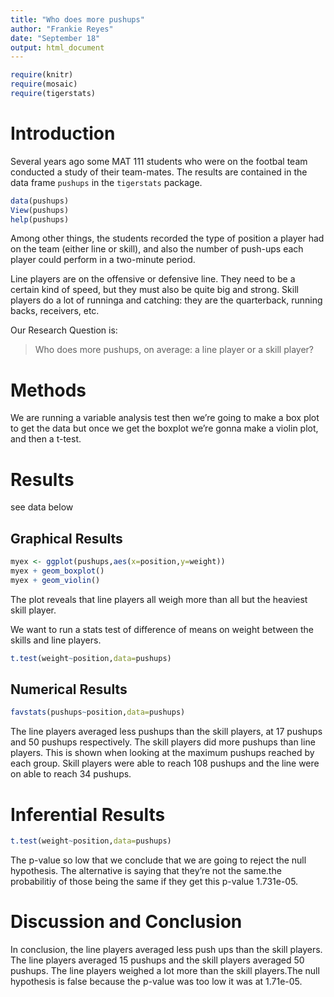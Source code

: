---
title: "Who does more pushups"
author: "Frankie Reyes"
date: "September 18"
output: html_document
---

```{r include=FALSE}
require(knitr)
require(mosaic)
require(tigerstats)
```
<!-- We recommend you use git branches -- create a separate branch for each major section i.e. Introduction, Methods, Results, Inferential Results, and Discussion and Conclusions - leave the YAML block untouched until the final merge where you put in your own name !-->

# Introduction

Several years ago some MAT 111 students who were on the footbal team conducted a study of their team-mates.  The results are contained in the data frame `pushups` in the `tigerstats` package.

```{r eval=FALSE}
data(pushups)
View(pushups)
help(pushups)
```

Among other things, the students recorded the type of position a player had on the team (either line or skill), and also the number of push-ups each player could perform in a two-minute period.

Line players are on the offensive or defensive line.  They need to be a certain kind of speed, but they must also be quite big and strong.  Skill players do a lot of runninga and catching:  they are the quarterback, running backs, receivers, etc.

Our Research Question is:

  >Who does more pushups, on average: a line player or a skill player?


# Methods
<!--Decide on your methods:  use "variable analysis" or other appropriate descriptors.  Make sure to choose at least one graphical method and at least one numerical method.!-->

We are running a variable analysis test then we're going to make a box plot to get the data but once we get the boxplot we're gonna make a violin plot, and then a t-test.




# Results
<!--You have both graphical and numerical methods, so you will have both graphical and numerical results to consider.!-->
see data below

## Graphical Results
<!--Your graph should have a good title, and axes should be labled as needed.  Discuss your graphical results, showing how they answer the research question.  Use specific features of the graph in your discussion.!-->
```{r}
myex <- ggplot(pushups,aes(x=position,y=weight))
myex + geom_boxplot()
myex + geom_violin()
```


The plot reveals that line players all weigh more than all but the heaviest skill player.


We want to run a stats test of difference of means on weight between the skills and line players.

```{r}
t.test(weight~position,data=pushups)
```


## Numerical Results
<!--Numerical results go here. Use the numerical results to describe the patterns if any that exist in the data as focused toward the research question!-->

```{r}
favstats(pushups~position,data=pushups)
```

The line players averaged less pushups than the skill players, at 17 pushups and 50 pushups respectively. The skill players did more pushups than line players. This is shown when looking at the maximum pushups reached by each group. Skill players were able to reach 108 pushups and the line were on able to reach 34 pushups.

# Inferential Results
<!--State hypothesis clearly.  Make sure your discussion of the inferential test covers all the aspects that the test output produces, such as test statistic, p-value etc.  Make a decision about the null hypothesis, explain the assumptions on which the selected test/procedure was based, and why the chosen procedure satisfys the assumptions and is appropriate to answer the research question!-->
```{r}
t.test(weight~position,data=pushups)
```

The p-value so low that we conclude that we are going to reject the null hypothesis. The alternative is saying that they're not the same.the probabilitiy of those being the same if they get this p-value 1.731e-05.

# Discussion and Conclusion
<!--State your overall conclusion.  This is also a good place to mention other Research Questions that came to mind as you were carrying out this study.!-->

In conclusion, the line players averaged less push ups than the skill players. The line players averaged 15 pushups and the skill players averaged 50 pushups. The line players weighed a lot more than the skill players.The null hypothesis is false because the p-value was too low it was at 1.71e-05. 
